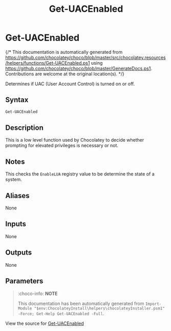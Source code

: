 ﻿---
order: 130
xref: get-uacenabled
title: Get-UACEnabled
description: Information on Get-UACEnabled function
---

# Get-UACEnabled

{/* This documentation is automatically generated from https://github.com/chocolatey/choco/blob/master/src/chocolatey.resources/helpers/functions/Get-UACEnabled.ps1 using https://github.com/chocolatey/choco/blob/master/GenerateDocs.ps1. Contributions are welcome at the original location(s). */}

Determines if UAC (User Account Control) is turned on or off.

## Syntax

~~~powershell
Get-UACEnabled
~~~

## Description

This is a low level function used by Chocolatey to decide whether
prompting for elevated privileges is necessary or not.

## Notes

This checks the `EnableLUA` registry value to be determine the state of
a system.

## Aliases

None

## Inputs

None

## Outputs

None

## Parameters
 



<Xref title="Function Reference" value="powershell-reference" />

> :choco-info: **NOTE**
>
> This documentation has been automatically generated from `Import-Module "$env:ChocolateyInstall\helpers\chocolateyInstaller.psm1" -Force; Get-Help Get-UACEnabled -Full`.

View the source for [Get-UACEnabled](https://github.com/chocolatey/choco/blob/master/src/chocolatey.resources/helpers/functions/Get-UACEnabled.ps1)
